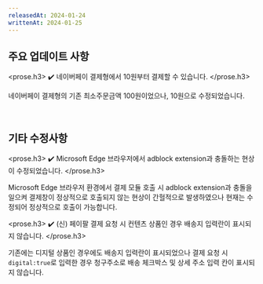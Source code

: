 ```yaml
---
releasedAt: 2024-01-24
writtenAt: 2024-01-25
---
```



## 주요 업데이트 사항

<prose.h3>
  <PaymentV1 />
  ✔️ 네이버페이 결제형에서 10원부터 결제할 수 있습니다.
</prose.h3>

네이버페이 결제형의 기존 최소주문금액 100원이었으나, 10원으로 수정되었습니다.

<br />

## 기타 수정사항

<prose.h3>
  <PaymentV1 />
  ✔️ Microsoft Edge 브라우저에서 adblock extension과 충돌하는 현상이 수정되었습니다.
</prose.h3>

Microsoft Edge 브라우저 환경에서 결제 모듈 호출 시 adblock extension과 충돌을 일으켜 결제창이
정상적으로 호출되지 않는 현상이 간헐적으로 발생하였으나 현재는 수정되어 정상적으로 호출이
가능합니다.

<prose.h3>
  <PaymentV1 />
  ✔️ (신) 페이팔 결제 요청 시 컨텐츠 상품인 경우 배송지 입력란이 표시되지 않습니다.
</prose.h3>

기존에는 디지털 상품인 경우에도 배송지 입력란이 표시되었으나 결제 요청 시 `digital:true`로
입력한 경우 청구주소로 배송 체크박스 및 상세 주소 입력 칸이 표시되지 않습니다.
